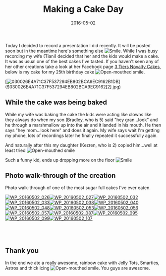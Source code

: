 ﻿---
title: 'Making a Cake Day'
date: 2016-05-02
tags: ['Personal']
draft: false
summary: 'Today I decided to record a presentation I did recently. It will be posted soon but in the meantime here''s something else. While I was busy recording my wife (Tiani) decided that her and the kids would make a cake. It was as usual one of the best cakes I''ve tasted. If you haven''t seen any of her other creations take a look at her Facebook page3 Tiers Novalty Cakes, below is my cake for my 25th birthday cake.'
---


Today I decided to record a presentation I did recently. It will be posted soon but in the meantime here's something else ![Smile](https://gordonbeeming.com/images/emoticons/smile.svg). While I was busy recording my wife (Tiani) decided that her and the kids would make a cake. It was as usual one of the best cakes I've tasted. If you haven't seen any of her other creations take a look at her Facebook page [3 Tiers Novalty Cakes](https://www.facebook.com/3.Tiers.Novalty.Cakes/), below is my cake for my 25th birthday cake ![Open-mouthed smile](https://gordonbeeming.com/images/emoticons/open-mouthed-smile.svg).

[![030026E4A71C37F537294EB802BCA9EC9162B1DB]($030026E4A71C37F537294EB802BCA9EC9162[1].jpg "030026E4A71C37F537294EB802BCA9EC9162B1DB")]($030026E4A71C37F537294EB802BCA9EC9162[2].jpg)

## While the cake was being baked

While my wife was baking the cake the kids were acting like clowns like they always do when my son (Bradley, who is 5) said "hey gran...look" and he through a marshmallow up into the air and it landed in his mouth. He then says "hey mom...look here" and does it again. My wife says wait I'm getting my phone, lots of recordings later he finally repeated it successfully again.

<YouTubeEmbed src="https://www.youtube.com/embed/EnWHKzLD8GU" width="560" height="315"  />

And naturally after this my daughter (Kezren, who is 2) copied him...well at least tried ![Open-mouthed smile](https://gordonbeeming.com/images/emoticons/open-mouthed-smile.svg)

<YouTubeEmbed src="https://www.youtube.com/embed/WLstgt9zdvM" width="560" height="315"  />

Such a funny kid, ends up dropping more on the floor ![Smile](https://gordonbeeming.com/images/emoticons/smile.svg)

## Photo walk-through of the creation

Photo walk-through of one of the most sugar full cakes I've ever eaten.

[![WP_20160502_026](https://gordonbeeming.com/blog/binaries/stream/image-jpg/ccbe5bb85d168610cc72030371738306bfdb2347.jpg "WP_20160502_026")](https://gordonbeeming.com/blog/binaries/stream/image-jpg/dfb4ba80bfbce479707b8c541336c8511d464a8f.jpg)[![WP_20160502_027](https://gordonbeeming.com/blog/binaries/stream/image-jpg/1b41c9f882a6d5470ba4204ce024a73a648c87b4.jpg "WP_20160502_027")](https://gordonbeeming.com/blog/binaries/stream/image-jpg/a6a5f2465b77c4ebf13e30d2b5f3e39682bcddfc.jpg)[![WP_20160502_032](https://gordonbeeming.com/blog/binaries/stream/image-jpg/84e42d66be3e8752108a2a960620198ecd3ef89e.jpg "WP_20160502_032")](https://gordonbeeming.com/blog/binaries/stream/image-jpg/b13b831debde0403b9755e07ca3737fba1dd6aa7.jpg)[![WP_20160502_033](https://gordonbeeming.com/blog/binaries/stream/image-jpg/a7f4217d5b456dc0cb5a3d1c48f786eca2c7ba25.jpg "WP_20160502_033")](https://gordonbeeming.com/blog/binaries/stream/image-jpg/6b396d4f675af427666cf7906a7d7e0b8cd77435.jpg)[![WP_20160502_038](https://gordonbeeming.com/blog/binaries/stream/image-jpg/f46f3cab53c1e0f1e1034f9f9c9e4d7be07583ab.jpg "WP_20160502_038")](https://gordonbeeming.com/blog/binaries/stream/image-jpg/755d6a51dff02f8e7d4f0d55aa7ca345968e5ca6.jpg)[![WP_20160502_040](https://gordonbeeming.com/blog/binaries/stream/image-jpg/f5023e436805171dd53db8022eae7298406868d7.jpg "WP_20160502_040")](https://gordonbeeming.com/blog/binaries/stream/image-jpg/a947d4bfcab776f2b3602b4e46aca407815705e7.jpg)[![WP_20160502_048](https://gordonbeeming.com/blog/binaries/stream/image-jpg/e4917730db280ceaa514b8bab2655bc68f98c1d2.jpg "WP_20160502_048")](https://gordonbeeming.com/blog/binaries/stream/image-jpg/c421dea6cd1b0d39ae5cf667d8dfbba7469b2b70.jpg)[![WP_20160502_053](https://gordonbeeming.com/blog/binaries/stream/image-jpg/d1c5a1143968186a53f9f004beb59bf717a19cf3.jpg "WP_20160502_053")](https://gordonbeeming.com/blog/binaries/stream/image-jpg/de59d375fabc2950bc1bbf104d31c34e39f2bf1e.jpg)[![WP_20160502_056](https://gordonbeeming.com/blog/binaries/stream/image-jpg/a7a51b47baf196fa4ce9384a16250ef0d3ab7d15.jpg "WP_20160502_056")](https://gordonbeeming.com/blog/binaries/stream/image-jpg/0cf46fc6ef5478da1fc1481f4b12eef96f8e638a.jpg)[![WP_20160502_057](https://gordonbeeming.com/blog/binaries/stream/image-jpg/7d46412add08f5b4510d714ea58907d41691cd8c.jpg "WP_20160502_057")](https://gordonbeeming.com/blog/binaries/stream/image-jpg/316d95e59625cf46cd1be59b5e7ce020a85d4231.jpg)[![WP_20160502_087](https://gordonbeeming.com/blog/binaries/stream/image-jpg/7b64d6f6e554a51cd637697a57e3171c510cd878.jpg "WP_20160502_087")](https://gordonbeeming.com/blog/binaries/stream/image-jpg/4213f88644081c6a88b58da8ccb1e061a08730ad.jpg)[![WP_20160502_095](https://gordonbeeming.com/blog/binaries/stream/image-jpg/229c18dbb4bce44a4630022c630d718f034f3443.jpg "WP_20160502_095")](https://gordonbeeming.com/blog/binaries/stream/image-jpg/6b2dea34d857de924d480da70a5cfb293f6b8ec0.jpg)[![WP_20160502_099](https://gordonbeeming.com/blog/binaries/stream/image-jpg/1de9dcd41ff7456ae323efa6240e840ede4a2c13.jpg "WP_20160502_099")](https://gordonbeeming.com/blog/binaries/stream/image-jpg/dc9ea1da2e664e5f06569f5c1dfac1eb61ea51dd.jpg)[![WP_20160502_107](https://gordonbeeming.com/blog/binaries/stream/image-jpg/9330d539ed7b35f2712fa31eb637dc8861035306.jpg "WP_20160502_107")](https://gordonbeeming.com/blog/binaries/stream/image-jpg/3bca612120506a0d0f268b9fac272c06631ce6ff.jpg)

##  

## Thank you

In the end we ate a really awesome, rainbow cake with Jelly Tots, Smarties, Astros and thick icing ![Open-mouthed smile](https://gordonbeeming.com/images/emoticons/open-mouthed-smile.svg). You guys are awesome.

